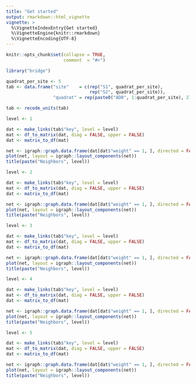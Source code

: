 ```yaml
---
title: "Get started"
output: rmarkdown::html_vignette
vignette: >
  %\VignetteIndexEntry{Get started}
  %\VignetteEngine{knitr::rmarkdown}
  %\VignetteEncoding{UTF-8}
---
```


```r
knitr::opts_chunk$set(collapse = TRUE,
                      comment  = "#>")
```


```r
library("bridge")
```


```r
quadrat_per_site <- 5
tab <- data.frame("site"    = c(rep("S1", quadrat_per_site),
                                rep("S2", quadrat_per_site)),
                  "quadrat" = rep(paste0("AD0", 1:quadrat_per_site), 2))

tab <- recode_units(tab)

level <- 1

dat <- make_links(tab$"key", level = level)
mat <- df_to_matrix(dat, diag = FALSE, upper = FALSE)
dat <- matrix_to_df(mat)

net <- igraph::graph.data.frame(dat[dat$"weight" == 1, ], directed = FALSE)
plot(net, layout = igraph::layout_components(net))
title(paste("Neighbors", level))
```


```r
level <- 2

dat <- make_links(tab$"key", level = level)
mat <- df_to_matrix(dat, diag = FALSE, upper = FALSE)
dat <- matrix_to_df(mat)

net <- igraph::graph.data.frame(dat[dat$"weight" == 1, ], directed = FALSE)
plot(net, layout = igraph::layout_components(net))
title(paste("Neighbors", level))
```

```r
level <- 3

dat <- make_links(tab$"key", level = level)
mat <- df_to_matrix(dat, diag = FALSE, upper = FALSE)
dat <- matrix_to_df(mat)

net <- igraph::graph.data.frame(dat[dat$"weight" == 1, ], directed = FALSE)
plot(net, layout = igraph::layout_components(net))
title(paste("Neighbors", level))
```


```r
level <- 4

dat <- make_links(tab$"key", level = level)
mat <- df_to_matrix(dat, diag = FALSE, upper = FALSE)
dat <- matrix_to_df(mat)

net <- igraph::graph.data.frame(dat[dat$"weight" == 1, ], directed = FALSE)
plot(net, layout = igraph::layout_components(net))
title(paste("Neighbors", level))
```


```r
level <- 5

dat <- make_links(tab$"key", level = level)
mat <- df_to_matrix(dat, diag = FALSE, upper = FALSE)
dat <- matrix_to_df(mat)

net <- igraph::graph.data.frame(dat[dat$"weight" == 1, ], directed = FALSE)
plot(net, layout = igraph::layout_components(net))
title(paste("Neighbors", level))
```
